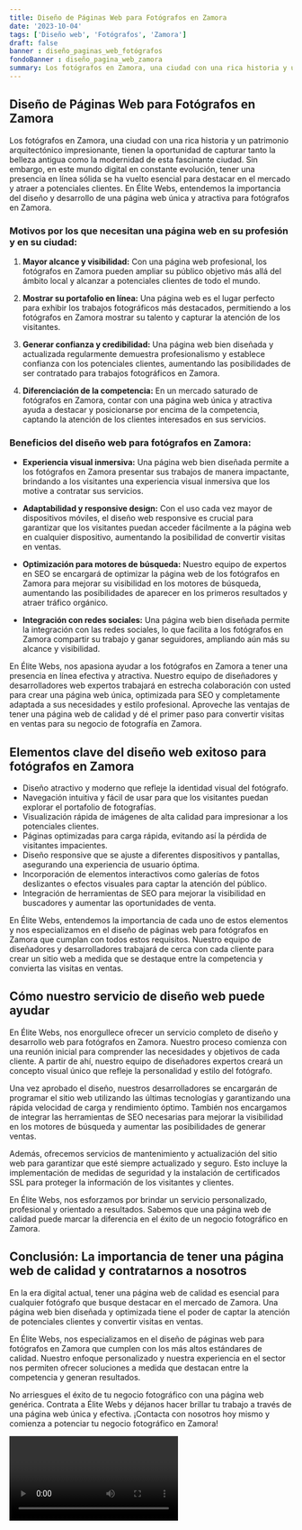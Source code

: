 ```yaml
---
title: Diseño de Páginas Web para Fotógrafos en Zamora
date: '2023-10-04'
tags: ['Diseño web', 'Fotógrafos', 'Zamora']
draft: false
banner : diseño_paginas_web_fotógrafos
fondoBanner : diseño_pagina_web_zamora
summary: Los fotógrafos en Zamora, una ciudad con una rica historia y un patrimonio arquitectónico impresionante, tienen la oportunidad de capturar tanto la belleza antigua como la modernidad de esta fascinante ciudad. Sin embargo, en este mundo digital en constante evolución, tener una presencia en línea sólida se ha vuelto esencial para destacar en el mercado y atraer a potenciales clientes. En Élite Webs, entendemos la importancia del diseño y desarrollo de una página web única y atractiva para fotógrafos en Zamora.
---
```


## Diseño de Páginas Web para Fotógrafos en Zamora

Los fotógrafos en Zamora, una ciudad con una rica historia y un patrimonio arquitectónico impresionante, tienen la oportunidad de capturar tanto la belleza antigua como la modernidad de esta fascinante ciudad. Sin embargo, en este mundo digital en constante evolución, tener una presencia en línea sólida se ha vuelto esencial para destacar en el mercado y atraer a potenciales clientes. En Élite Webs, entendemos la importancia del diseño y desarrollo de una página web única y atractiva para fotógrafos en Zamora.

### Motivos por los que necesitan una página web en su profesión y en su ciudad:

1. **Mayor alcance y visibilidad:** Con una página web profesional, los fotógrafos en Zamora pueden ampliar su público objetivo más allá del ámbito local y alcanzar a potenciales clientes de todo el mundo.

2. **Mostrar su portafolio en línea:** Una página web es el lugar perfecto para exhibir los trabajos fotográficos más destacados, permitiendo a los fotógrafos en Zamora mostrar su talento y capturar la atención de los visitantes.

3. **Generar confianza y credibilidad:** Una página web bien diseñada y actualizada regularmente demuestra profesionalismo y establece confianza con los potenciales clientes, aumentando las posibilidades de ser contratado para trabajos fotográficos en Zamora.

4. **Diferenciación de la competencia:** En un mercado saturado de fotógrafos en Zamora, contar con una página web única y atractiva ayuda a destacar y posicionarse por encima de la competencia, captando la atención de los clientes interesados en sus servicios.

### Beneficios del diseño web para fotógrafos en Zamora:

- **Experiencia visual inmersiva:** Una página web bien diseñada permite a los fotógrafos en Zamora presentar sus trabajos de manera impactante, brindando a los visitantes una experiencia visual inmersiva que los motive a contratar sus servicios.

- **Adaptabilidad y responsive design:** Con el uso cada vez mayor de dispositivos móviles, el diseño web responsive es crucial para garantizar que los visitantes puedan acceder fácilmente a la página web en cualquier dispositivo, aumentando la posibilidad de convertir visitas en ventas.

- **Optimización para motores de búsqueda:** Nuestro equipo de expertos en SEO se encargará de optimizar la página web de los fotógrafos en Zamora para mejorar su visibilidad en los motores de búsqueda, aumentando las posibilidades de aparecer en los primeros resultados y atraer tráfico orgánico.

- **Integración con redes sociales:** Una página web bien diseñada permite la integración con las redes sociales, lo que facilita a los fotógrafos en Zamora compartir su trabajo y ganar seguidores, ampliando aún más su alcance y visibilidad.

En Élite Webs, nos apasiona ayudar a los fotógrafos en Zamora a tener una presencia en línea efectiva y atractiva. Nuestro equipo de diseñadores y desarrolladores web expertos trabajará en estrecha colaboración con usted para crear una página web única, optimizada para SEO y completamente adaptada a sus necesidades y estilo profesional. Aproveche las ventajas de tener una página web de calidad y dé el primer paso para convertir visitas en ventas para su negocio de fotografía en Zamora.

<GifSeo />

<Cta />

## Elementos clave del diseño web exitoso para fotógrafos en Zamora

- Diseño atractivo y moderno que refleje la identidad visual del fotógrafo.
- Navegación intuitiva y fácil de usar para que los visitantes puedan explorar el portafolio de fotografías.
- Visualización rápida de imágenes de alta calidad para impresionar a los potenciales clientes.
- Páginas optimizadas para carga rápida, evitando así la pérdida de visitantes impacientes.
- Diseño responsive que se ajuste a diferentes dispositivos y pantallas, asegurando una experiencia de usuario óptima.
- Incorporación de elementos interactivos como galerías de fotos deslizantes o efectos visuales para captar la atención del público.
- Integración de herramientas de SEO para mejorar la visibilidad en buscadores y aumentar las oportunidades de venta.

En Élite Webs, entendemos la importancia de cada uno de estos elementos y nos especializamos en el diseño de páginas web para fotógrafos en Zamora que cumplan con todos estos requisitos. Nuestro equipo de diseñadores y desarrolladores trabajará de cerca con cada cliente para crear un sitio web a medida que se destaque entre la competencia y convierta las visitas en ventas.

## Cómo nuestro servicio de diseño web puede ayudar

En Élite Webs, nos enorgullece ofrecer un servicio completo de diseño y desarrollo web para fotógrafos en Zamora. Nuestro proceso comienza con una reunión inicial para comprender las necesidades y objetivos de cada cliente. A partir de ahí, nuestro equipo de diseñadores expertos creará un concepto visual único que refleje la personalidad y estilo del fotógrafo.

Una vez aprobado el diseño, nuestros desarrolladores se encargarán de programar el sitio web utilizando las últimas tecnologías y garantizando una rápida velocidad de carga y rendimiento óptimo. También nos encargamos de integrar las herramientas de SEO necesarias para mejorar la visibilidad en los motores de búsqueda y aumentar las posibilidades de generar ventas.

Además, ofrecemos servicios de mantenimiento y actualización del sitio web para garantizar que esté siempre actualizado y seguro. Esto incluye la implementación de medidas de seguridad y la instalación de certificados SSL para proteger la información de los visitantes y clientes.

En Élite Webs, nos esforzamos por brindar un servicio personalizado, profesional y orientado a resultados. Sabemos que una página web de calidad puede marcar la diferencia en el éxito de un negocio fotográfico en Zamora.

## Conclusión: La importancia de tener una página web de calidad y contratarnos a nosotros

En la era digital actual, tener una página web de calidad es esencial para cualquier fotógrafo que busque destacar en el mercado de Zamora. Una página web bien diseñada y optimizada tiene el poder de captar la atención de potenciales clientes y convertir visitas en ventas.

En Élite Webs, nos especializamos en el diseño de páginas web para fotógrafos en Zamora que cumplen con los más altos estándares de calidad. Nuestro enfoque personalizado y nuestra experiencia en el sector nos permiten ofrecer soluciones a medida que destacan entre la competencia y generan resultados.

No arriesgues el éxito de tu negocio fotográfico con una página web genérica. Contrata a Élite Webs y déjanos hacer brillar tu trabajo a través de una página web única y efectiva. ¡Contacta con nosotros hoy mismo y comienza a potenciar tu negocio fotográfico en Zamora!

<Video />

<CtaBot job='Fotógrafos' city='Zamora'/>

<Gmaps query='Zamora+españa+maps' />